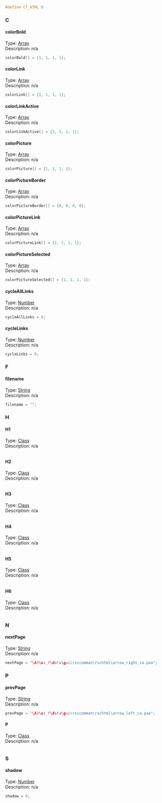 <syntaxhighlight lang="cpp">#define CT_HTML 9</syntaxhighlight>
{{Cfg ref|start}}
{{Cfg ref|abc}}
=== C ===
==== colorBold ====
;Type: [[TokenNameValueTypes|Array]]
;Description: n/a
<syntaxhighlight lang="cpp">
colorBold[] = {1, 1, 1, 1};
</syntaxhighlight>
==== colorLink ====
;Type: [[TokenNameValueTypes|Array]]
;Description: n/a
<syntaxhighlight lang="cpp">
colorLink[] = {1, 1, 1, 1};
</syntaxhighlight>
==== colorLinkActive ====
;Type: [[TokenNameValueTypes|Array]]
;Description: n/a
<syntaxhighlight lang="cpp">
colorLinkActive[] = {1, 1, 1, 1};
</syntaxhighlight>
==== colorPicture ====
;Type: [[TokenNameValueTypes|Array]]
;Description: n/a
<syntaxhighlight lang="cpp">
colorPicture[] = {1, 1, 1, 1};
</syntaxhighlight>
==== colorPictureBorder ====
;Type: [[TokenNameValueTypes|Array]]
;Description: n/a
<syntaxhighlight lang="cpp">
colorPictureBorder[] = {0, 0, 0, 0};
</syntaxhighlight>
==== colorPictureLink ====
;Type: [[TokenNameValueTypes|Array]]
;Description: n/a
<syntaxhighlight lang="cpp">
colorPictureLink[] = {1, 1, 1, 1};
</syntaxhighlight>
==== colorPictureSelected ====
;Type: [[TokenNameValueTypes|Array]]
;Description: n/a
<syntaxhighlight lang="cpp">
colorPictureSelected[] = {1, 1, 1, 1};
</syntaxhighlight>
==== cycleAllLinks ====
;Type: [[TokenNameValueTypes|Number]]
;Description: n/a
<syntaxhighlight lang="cpp">
cycleAllLinks = 0;
</syntaxhighlight>
==== cycleLinks ====
;Type: [[TokenNameValueTypes|Number]]
;Description: n/a
<syntaxhighlight lang="cpp">
cycleLinks = 0;
</syntaxhighlight>
=== F ===
==== filename ====
;Type: [[TokenNameValueTypes|String]]
;Description: n/a
<syntaxhighlight lang="cpp">
filename = "";
</syntaxhighlight>
=== H ===
==== H1 ====
;Type: [[TokenNameValueTypes|Class]]
;Description: n/a
<syntaxhighlight lang="cpp">

</syntaxhighlight>
==== H2 ====
;Type: [[TokenNameValueTypes|Class]]
;Description: n/a
<syntaxhighlight lang="cpp">

</syntaxhighlight>
==== H3 ====
;Type: [[TokenNameValueTypes|Class]]
;Description: n/a
<syntaxhighlight lang="cpp">

</syntaxhighlight>
==== H4 ====
;Type: [[TokenNameValueTypes|Class]]
;Description: n/a
<syntaxhighlight lang="cpp">

</syntaxhighlight>
==== H5 ====
;Type: [[TokenNameValueTypes|Class]]
;Description: n/a
<syntaxhighlight lang="cpp">

</syntaxhighlight>
==== H6 ====
;Type: [[TokenNameValueTypes|Class]]
;Description: n/a
<syntaxhighlight lang="cpp">

</syntaxhighlight>
=== N ===
==== nextPage ====
;Type: [[TokenNameValueTypes|String]]
;Description: n/a
<syntaxhighlight lang="cpp">
nextPage = "\A3\ui_f\data\gui\rsccommon\rschtml\arrow_right_ca.paa";
</syntaxhighlight>
=== P ===
==== prevPage ====
;Type: [[TokenNameValueTypes|String]]
;Description: n/a
<syntaxhighlight lang="cpp">
prevPage = "\A3\ui_f\data\gui\rsccommon\rschtml\arrow_left_ca.paa";
</syntaxhighlight>
==== P ====
;Type: [[TokenNameValueTypes|Class]]
;Description: n/a
<syntaxhighlight lang="cpp">

</syntaxhighlight>
=== S ===
==== shadow ====
;Type: [[TokenNameValueTypes|Number]]
;Description: n/a
<syntaxhighlight lang="cpp">
shadow = 0;
</syntaxhighlight>
{{Cfg ref|end}}